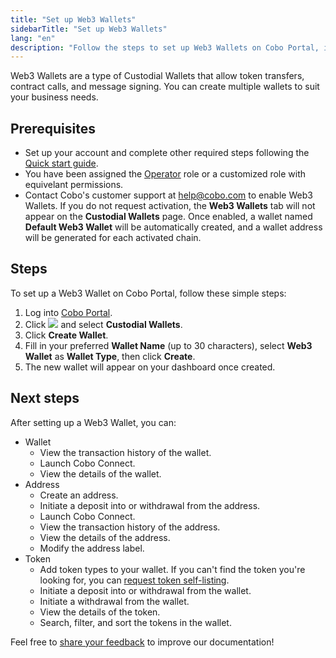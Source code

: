 ```yaml
---
title: "Set up Web3 Wallets"
sidebarTitle: "Set up Web3 Wallets"
lang: "en"
description: "Follow the steps to set up Web3 Wallets on Cobo Portal, including prerequisites and activation process."
---
```


Web3 Wallets are a type of Custodial Wallets that allow token transfers, contract calls, and message signing. You can create multiple wallets to suit your business needs.

## Prerequisites

- Set up your account and complete other required steps following the [Quick start guide](/en/portal/quick-start-guide).
- You have been assigned the [Operator](/en/portal/organization/roles-and-permissions) role or a customized role with equivelant permissions.
- Contact Cobo's customer support at [help@cobo.com](mailto:help@cobo.com) to enable Web3 Wallets. If you do not request activation, the **Web3 Wallets** tab will not appear on the **Custodial Wallets** page. Once enabled, a wallet named **Default Web3 Wallet** will be automatically created, and a wallet address will be generated for each activated chain.

## Steps

To set up a Web3 Wallet on Cobo Portal, follow these simple steps:

1. Log into [Cobo Portal](https://portal.cobo.com/login).
2. Click <img src="/en/images/custodial-wallet/wallet-icon.svg" className="icon"/> and select **Custodial Wallets**. 
3. Click **Create Wallet**.
4. Fill in your preferred **Wallet Name** (up to 30 characters), select **Web3 Wallet** as **Wallet Type**, then click **Create**.
5. The new wallet will appear on your dashboard once created.

## Next steps

After setting up a Web3 Wallet, you can:

- Wallet
    - View the transaction history of the wallet.
    - Launch Cobo Connect.
    - View the details of the wallet.
- Address
    - Create an address.
    - Initiate a deposit into or withdrawal from the address.
    - Launch Cobo Connect.
    - View the transaction history of the address.
    - View the details of the address.
    - Modify the address label.
- Token
    - Add token types to your wallet. If you can't find the token you're looking for, you can [request token self-listing](/en/portal/supported-tokens#request-self-listing-for-unsupported-tokens).
    - Initiate a deposit into or withdrawal from the wallet.
    - Initiate a withdrawal from the wallet.
    - View the details of the token.
    - Search, filter, and sort the tokens in the wallet.


<Tip>Feel free to [share your feedback](https://forms.zohopublic.com/cobo/form/DocumentFeedbackForm/formperma/QvLOhxJv1_JMsJ-1dleZ8Itb_7rzN-LtgvsDdxosoVI?referrername=manuals) to improve our documentation!</Tip>